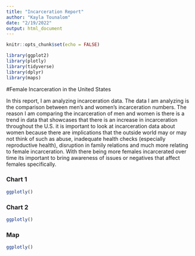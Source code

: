 ```yaml
---
title: "Incarceration Report"
author: "Kayla Tounalom"
date: "2/19/2022"
output: html_document
---
```

```r
knitr::opts_chunk$set(echo = FALSE)
```
```r
library(ggplot2)
library(plotly)
library(tidyverse)
library(dplyr)
library(maps)
```

#Female Incarceration in the United States 

In this report, I am analyzing incarceration data. The data I am analyzing is the comparison between men's and women's incarceration numbers. The reason I am comparing the incarceration of men and women is there is a trend in data that showcases that there is an increase in incarceration throughout the U.S. it is important to look at incarceration data about women because there are implications that the outside world may or may not think of such as abuse, inadequate health checks (especially reproductive health), disruption in family relations and much more relating to female incarceration. With there being more females incarcerated over time its important to bring awareness of issues or negatives that affect females specifically.


### Chart 1
```r
ggplotly()
```

### Chart 2
```r
ggplotly()
```

### Map
```r
ggplotly()
```
